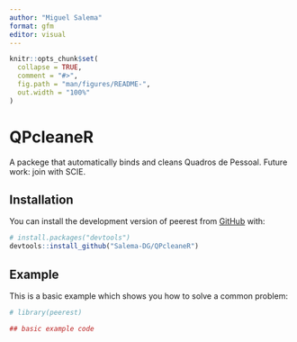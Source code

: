 ```yaml
---
author: "Miguel Salema"
format: gfm 
editor: visual
---
```


<!-- README.md is generated from README.Rmd. Please edit that file -->

```r
knitr::opts_chunk$set(
  collapse = TRUE,
  comment = "#>",
  fig.path = "man/figures/README-",
  out.width = "100%"
)
```

# QPcleaneR

<!-- badges: start -->

<!-- badges: end -->

A packege that automatically binds and cleans Quadros de Pessoal. Future work: join with SCIE.

## Installation

You can install the development version of peerest from [GitHub](https://github.com/) with:

``` r
# install.packages("devtools")
devtools::install_github("Salema-DG/QPcleaneR")
```

## Example

This is a basic example which shows you how to solve a common problem:

```r
# library(peerest)

## basic example code

```
